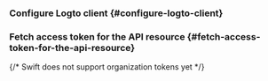 

<ApiResourcesDescription />

### Configure Logto client \{#configure-logto-client}

<ConfigApiResources />

### Fetch access token for the API resource \{#fetch-access-token-for-the-api-resource}

<FetchAccessTokenForApiResources />

{/* Swift does not support organization tokens yet */}
